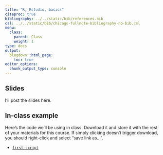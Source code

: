 ```yaml
---
title: "R, Rstudio, basics"
citeproc: true
bibliography: ../../static/bib/references.bib
csl: ../../static/bib/chicago-fullnote-bibliography-no-bib.csl
menu: 
  class:
    parent: Class
    weight: 1
type: docs
output:
  blogdown::html_page:
    toc: true
editor_options: 
  chunk_output_type: console
---
```



## Slides


I'll post the slides here. 
<!-- [Download the slides from today's lecture](/images/slides/02-using-r.pdf). -->


## In-class example

Here's the code we'll be using in class. Download it and store it with the rest of your materials for this course. If simply clicking doesn't trigger download, you should right-click and select "save link as...". 

- [<i class="fas fa-file-archive"></i> `first-script`](/files/eat-cake.R)




